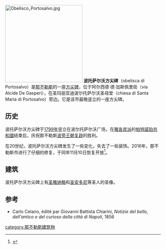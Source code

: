 [[File:Obelisco_Portosalvo.jpg|250px]]
'''波托萨尔沃方尖碑'''（obelisca di Portosalvo）是[[那不勒斯|那不勒斯]]的一座[[方尖碑|方尖碑]]，位于阿尔西德·德·加斯佩里街（via Alcide De Gasperi），在圣玛丽亚迪波尔托萨尔沃圣母堂（chiesa di Santa Maria di Portosalvo）旁边。它是该市最晚竖立的一座方尖碑。

== 历史 ==
波托萨尔沃方尖碑于[[1799年|1799年]]竖立在波尔托萨尔沃广场，在[[雅各賓俱樂部|雅各宾派]]的[[帕特諾珀共和國|帕特諾珀共和國]]结束后，庆祝那不勒斯[[那不勒斯王国|波旁王朝复辟]]的胜利。

在20世纪，波托萨尔沃方尖碑发生了一些变化，失去了一些装饰。2016年，那不勒斯市进行了仔细的修复，于同年11月10日恢复开放<ref>{{Cite web |url=http://www.ansa.it/campania/notizie/2016/11/10/restaurato-lobelisco-di-portosalvo_44c47c96-33c6-4262-b1f4-b6a7eba84da9.html |title=ANSA, Campanie, ''Obélisque restauré de Portosalvo'' |access-date=2020-09-22 |archive-date=2019-03-27 |archive-url=https://web.archive.org/web/20190327131735/http://www.ansa.it/campania/notizie/2016/11/10/restaurato-lobelisco-di-portosalvo_44c47c96-33c6-4262-b1f4-b6a7eba84da9.html |dead-url=no }}</ref>。

== 建筑 ==
波托萨尔沃方尖碑上有[[圣雅纳略|圣雅纳略]]和[[里斯本的聖安多尼|圣安多尼]]等圣人的圣像。

== 参考 ==
<references />
* Carlo Celano, édité par Giovanni Battista Chiarini, ''Notizie del bello, dell'antico e del curioso della città di Napoli'', 1856
[[category:那不勒斯建筑物|category:那不勒斯建筑物]]